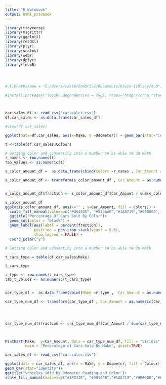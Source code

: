 ```yaml
---
title: "R Notebook"
output: html_notebook
---
```

```r

library(tidyverse)
library(magrittr)
library(ggplot2)
library(readxl)
library(plyr)
library(scales)
library(webr)
library(dplyr)
library(lessR)




#.libPaths(new = "C:/Users/cast6/OneDrive/Documents/R/win-library/4.0")

#install.packages('lessR',dependencies = TRUE, repos='http://cran.rstudio.com/')



car_sales_df <- read_csv("car-sales.csv")
df.car_sales <- as.data.frame(car_sales_df)

#view(df.car_sales)

```
```r

ggplot(data=df.car_sales, aes(x=Make, y =Odometer)) + geom_bar(stat="identity") + ggtitle("Make of Vehicles Sold according to Odometer Mileage")

```




``` r

t <-table(df.car_sales$Colour)

# Getting color and converting into a number to be able to do math
r_names <- row.names(t)
tab_values <- as.numeric(t)

s_color_amount_df =  as.data.frame(cbind(Colors =r_names , Car_Amount = tab_values ))

s_color_amount_df <- transform(s_color_amount_df , Car_Amount = as.numeric(Car_Amount))


s_color_amount_df$fraction <- s_color_amount_df$Car_Amount / sum(s_color_amount_df$Car_Amount) 

s_color_amount_df
ggplot(s_color_amount_df, aes(x="" , y=Car_Amount, fill = Colors)) +
  scale_fill_manual(values=c("#454545", "#528AAE","#1A8719","#9E0000","#FFFFFF" ))+
  ggtitle("Percentage Of Cars Sold By Color")+
  geom_col(color = "black") + 
  geom_label(aes(label = percent(fraction)),
             position = position_stack(vjust = 0.5),
             show.legend = FALSE) +
  coord_polar("y")

```

```r

# Getting color and converting into a number to be able to do math

t_cars_type = table(df.car_sales$Make)

t_cars_type

r_type <- row.names(t_cars_type)
tab_t_values <- as.numeric(t_cars_type)


car_type_df =  as.data.frame(cbind(Make =r_type ,  Car_Amount = as.numeric(tab_t_values )))

car_type_num_df <- transform(car_type_df , Car_Amount = as.numeric(Car_Amount))




car_type_num_df$fraction <- car_type_num_df$Car_Amount / sum(car_type_num_df$Car_Amount) * 100

    

PieChart(Make,  y=Car_Amount, data = car_type_num_df, fill = "viridis",
         main = "Percentage of Cars Sold By Make", quiet=TRUE)
```


```r
car_sales_df <- read_csv("car-sales.csv")

ggplot(data = car_sales_df, aes(x = Make, y = Odometer, fill = Colour)) + 
geom_bar(stat="identity")+
ggtitle("Vehicles Sold by Odometer Reading and Color")+
scale_fill_manual(values=c("#1F211E", "#0014FB","#1A8719","#9E0000","#C3CDBE"))
```








